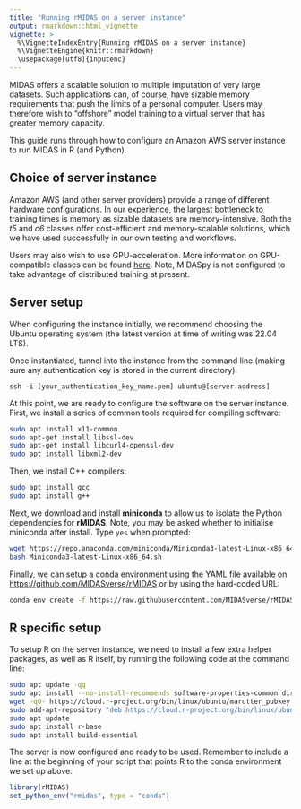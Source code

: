 ```yaml
---
title: "Running rMIDAS on a server instance"
output: rmarkdown::html_vignette
vignette: >
  %\VignetteIndexEntry{Running rMIDAS on a server instance}
  %\VignetteEngine{knitr::rmarkdown}
  \usepackage[utf8]{inputenc}
---
```


MIDAS offers a scalable solution to multiple imputation of very large datasets. Such applications can, of course, have sizable memory requirements that push the limits of a personal computer. Users may therefore wish to "offshore" model training to a virtual server that has greater memory capacity.

This guide runs through how to configure an Amazon AWS server instance to run MIDAS in R (and Python).

## Choice of server instance

Amazon AWS (and other server providers) provide a range of different hardware configurations. In our experience, the largest bottleneck to training times is memory as sizable datasets are memory-intensive. Both the *t5* and *c6* classes offer cost-efficient and memory-scalable solutions, which we have used successfully in our own testing and workflows.

Users may also wish to use GPU-acceleration. More information on GPU-compatible classes can be found [here](https://docs.aws.amazon.com/dlami/latest/devguide/gpu.html). Note, MIDASpy is not configured to take advantage of distributed training at present.

## Server setup

When configuring the instance initially, we recommend choosing the Ubuntu operating system (the latest version at time of writing was 22.04 LTS).

Once instantiated, tunnel into the instance from the command line (making sure any authentication key is stored in the current directory):

`ssh -i [your_authentication_key_name.pem] ubuntu@[server.address]`

At this point, we are ready to configure the software on the server instance. First, we install a series of common tools required for compiling software:

```bash
sudo apt install x11-common
sudo apt-get install libssl-dev
sudo apt-get install libcurl4-openssl-dev
sudo apt install libxml2-dev
```


Then, we install C++ compilers:
```bash
sudo apt install gcc
sudo apt install g++
```

Next, we download and install **miniconda** to allow us to isolate the Python dependencies for **rMIDAS**. Note, you may be asked whether to initialise miniconda after install. Type `yes` when prompted:

```bash
wget https://repo.anaconda.com/miniconda/Miniconda3-latest-Linux-x86_64.sh
bash Miniconda3-latest-Linux-x86_64.sh
```

Finally, we can setup a conda environment using the YAML file available on [https://github.com/MIDASverse/rMIDAS](GitHub) or by using the hard-coded URL:

```bash
conda env create -f https://raw.githubusercontent.com/MIDASverse/rMIDAS/master/rmidas-env.yml
```

## R specific setup

To setup R on the server instance, we need to install a few extra helper packages, as well as R itself, by running the following code at the command line:

```bash
sudo apt update -qq
sudo apt install --no-install-recommends software-properties-common dirmngr
wget -qO- https://cloud.r-project.org/bin/linux/ubuntu/marutter_pubkey.asc | sudo tee -a /etc/apt/trusted.gpg.d/cran_ubuntu_key.asc
sudo add-apt-repository "deb https://cloud.r-project.org/bin/linux/ubuntu $(lsb_release -cs)-cran40/"
sudo apt update
sudo apt install r-base
sudo apt install build-essential
```

The server is now configured and ready to be used. Remember to include a line at the beginning of your script that points R to the conda environment we set up above:

```r
library(rMIDAS)
set_python_env("rmidas", type = "conda")
```




